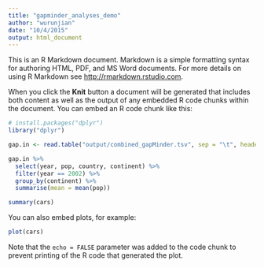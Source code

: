 ```yaml
---
title: "gapminder_analyses_demo"
author: "wurunjian"
date: "10/4/2015"
output: html_document
---
```


This is an R Markdown document. Markdown is a simple formatting syntax for authoring HTML, PDF, and MS Word documents. For more details on using R Markdown see <http://rmarkdown.rstudio.com>.

When you click the **Knit** button a document will be generated that includes both content as well as the output of any embedded R code chunks within the document. You can embed an R code chunk like this:

```r
# install.packages("dplyr")
library("dplyr")
```

```r
gap.in <- read.table("output/combined_gapMinder.tsv", sep = "\t", header = TRUE)

gap.in %>%
  select(year, pop, country, continent) %>%
  filter(year == 2002) %>%
  group_by(continent) %>%
  summarise(mean = mean(pop))

```
  

```r
summary(cars)
```

You can also embed plots, for example:

```r
plot(cars)
```

Note that the `echo = FALSE` parameter was added to the code chunk to prevent printing of the R code that generated the plot.
